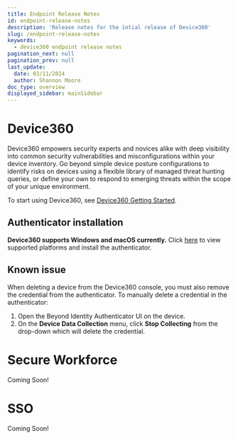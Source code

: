 ```yaml
---
title: Endpoint Release Notes
id: endpoint-release-notes
description: 'Release notes for the intial release of Device360'
slug: /endpoint-release-notes
keywords:
  - device360 endpoint release notes
pagination_next: null
pagination_prev: null
last_update:
  date: 03/11/2024
  author: Shannon Moore
doc_type: overview
displayed_sidebar: mainSidebar
---
```

# Device360

Device360 empowers security experts and novices alike with deep visibility into common security vulnerabilities and misconfigurations within your device inventory. Go beyond simple device posture configurations to identify risks on devices using a flexible library of managed threat hunting queries, or define your own to respond to emerging threats within the scope of your unique environment.

To start using Device360, see <ins>[Device360 Getting Started](/docs/device360)</ins>.

## Authenticator installation
**Device360 supports Windows and macOS currently.** Click <ins>[here](/docs/install-authenticator)</ins> to view supported platforms and install the authenticator.


## Known issue
When deleting a device from the Device360 console, you must also remove the credential from the authenticator.
To manually delete a credential in the authenticator:
1. Open the Beyond Identity Authenticator UI on the device.
2. On the **Device Data Collection** menu, click **Stop Collecting** from the drop-down which will delete the credential.

# Secure Workforce
Coming Soon!

# SSO
Coming Soon!
